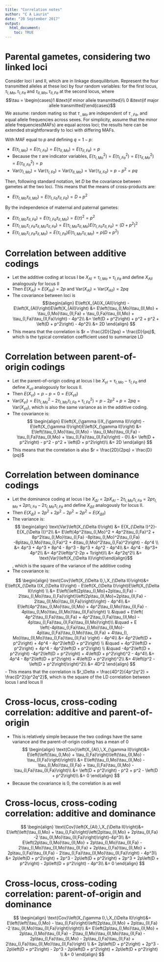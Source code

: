 ```yaml
---
title: "Correlation notes"
author: "C A Laurin"
date: "20 September 2017"
output: 
  html_document:
    toc: TRUE
---
```

# Parental gametes, considering two linked loci
Consider loci I and II, which are in linkage disequilibrium. Represent the four transmitted alleles at these loci by four random variables: for the first locus, $\tau_{I,Mo},\,\tau_{I,Fa}$ and $\tau_{II,Mo},\,\tau_{II,Fa}$ at the second locus, where 
$$\tau = \begin{cases}1 &\text{if minor allele transmitted}\\ 0 &\text{if major allele transmitted}\end{cases}$$ 
We assume: random mating so that $\tau_{.,Mo}$ are independent of $\tau_{.,Fa}$, and equal allele frequencies across sexes. 
For simplicity, assume that the minor allele frequencies(MAFs) are equal across loci; the results here can be extended straightforwardly to loci with differing MAFs. 

With MAF equal to $p$ and defining $q = 1 - p$:

- $E\left(\tau_{I,Mo}\right) = E\left(\tau_{I,Fa}\right) = E\left(\tau_{II,Mo}\right) = E\left(\tau_{II,Fa}\right) = p$
- Because the $\tau$ are indicator variables, $E\left(\tau^2_{I,Mo}\right) = E\left(\tau^2_{I,Fa}\right) = E\left(\tau^2_{II,Mo}\right) = E\left(\tau^2_{II,Fa}\right) = p$
- $\text{Var}\left(\tau_{I,Mo}\right) = \text{Var}\left(\tau_{I,Fa}\right) = \text{Var}\left(\tau_{II,Mo}\right) = \text{Var}\left(\tau_{II,Fa}\right) = p - p^2 = pq$

Then, following standard notation, let $D$ be the covariance between gametes at the two loci. This means that the means of cross-products are:

- $E\left(\tau_{I,Mo}\tau_{II,Mo}\right) = E\left(\tau_{I,Fa}\tau_{II,Fa}\right) = D + p^2$

By the independence of maternal and paternal gametes: 

- $E\left(\tau_{I,Mo}\tau_{II,Fa}\right) = E\left(\tau_{I,Fa}\tau_{II,Mo}\right) =E\left(\tau\right)^2 = p^2$   
- $E\left(\tau_{I,Mo}\tau_{I,Fa}\tau_{II,Mo}\tau_{II,Fa}\right) = E\left(\tau_{I,Mo}\tau_{II,Mo}\right)E\left(\tau_{I,Fa}\tau_{II,Fa}\right) = \left(D +  p^2\right)^2$   
- $E\left(\tau_{I,Mo}\tau_{I,Fa}\tau_{II,Mo}\right) = E\left(\tau_{I,Fa}\right)E\left(\tau_{I,Mo}\tau_{II,Mo}\right) = p\left(D +  p^2\right)$

# Correlation between additive codings
- Let the additive coding at locus I be $X_{AI} = \tau_{I,Mo} + \tau_{I,Fa}$ and define $X_{AII}$ analogously for locus II
- Then $E\left(X_{AI}\right) = E\left(X_{AII}\right) = 2p$ and $\text{Var}\left(X_{AI}\right) = \text{Var}\left(X_{AII}\right) = 2pq$
- The covariance between loci is 
$$\begin{align}
E\left(X_{AI}X_{AII}\right) - E\left(X_{AI}\right)E\left(X_{AII}\right) &= E\left(\tau_{I,Mo}\tau_{II,Mo} + \tau_{I,Mo}\tau_{II,Fa} + \tau_{I,Fa}\tau_{II,Mo} +  \tau_{I,Fa}\tau_{II,Fa}\right) - 4p^2\\
&= \left(D + p^2\right) + p^2 + p^2 + \left(D + p^2\right) - 4p^2\\
&= 2D
\end{align}
$$
- This means that the correlation is $r = \frac{2D}{2pq} = \frac{D}{pq}$, which is the typical correlation coefficient used to summarize LD 


# Correlation between parent-of-origin codings
- Let the parent-of-origin coding at locus I be $X_{\gamma I} = \tau_{I,Mo} - \tau_{I,Fa}$ and define $X_{\gamma II}$ analogously for locus II.
- Then $E\left(X_{\gamma I}\right) = p - p = 0 = E\left(X_{\gamma II}\right)$ 
- $\text{Var}\left(X_{\gamma I}\right) = E\left(\tau_{I,Mo}^2 - 2\tau_{I,Mo}\tau_{I,Fa} + \tau_{I,Fa}^2 \right) = p - 2p^2 + p  = 2pq = \text{Var}\left(X_{\gamma II}\right)$, which is also the same variance as in the additive coding.
- The covariance is:
$$
\begin{align}
E\left(X_{\gamma I}X_{\gamma II}\right) - E\left(X_{\gamma I}\right)E\left(X_{\gamma II}\right) &= E\left(\tau_{I,Mo}\tau_{II,Mo} - \tau_{I,Mo}\tau_{II,Fa} - \tau_{I,Fa}\tau_{II,Mo} + \tau_{I,Fa}\tau_{II,Fa}\right) - 0\\
&= \left(D + p^2\right) - p^2 - p^2 + \left(D + p^2\right)\\
&= 2D
\end{align}
$$
- This means that the correlation is also $r = \frac{2D}{2pq} = \frac{D}{pq}$ 

# Correlation between dominance codings
- Let the dominance coding at locus I be $X_{\Delta I} = 2pX_{AI}-2\tau_{I,Mo}\tau_{I,Fa} = 2p\tau_{I,Mo}+2p\tau_{I,Fa} - 2\tau_{I,Mo}\tau_{I,Fa}$ and define $X_{\Delta II}$ analogously for locus II.
- Then $E\left(X_{\Delta I}\right) = 2p^2 + 2p^2 - 2p^2 = 2p^2 = E\left(X_{\Delta II}\right)$ 
- The variance is: $$
\begin{align}
\text{Var}\left(X_{\Delta I}\right) &= E{X_{\Delta I}^2}-E{X_{\Delta I}}^2\\
&= E\left(4p^2\tau_{I,Mo}^2 + 4p^2\tau_{I,Fa}^2 + 8p^2\tau_{I,Mo}\tau_{I,Fa} -8p\tau_{I,Mo}^2\tau_{I,Fa}  -8p\tau_{I,Mo}\tau_{I,Fa}^2  + 4\tau_{I,Mo}^2\tau_{I,Fa}^2\right) - 4p^4 \\
&= 4p^3 + 4p^3 + 8p^4 - 8p^3 - 8p^3 + 4p^2 - 4p^4\\
&= 4p^4 - 8p^3+ 4p^2\\
&= 4p^2\left(p^2-2p + 1\right)\\
&= 4p^2q^2\\
&= \text{Var}\left(X_{\Delta II}\right)\end{align}$$, which is the square of the variance of the additive coding
- The covariance is:

$$
\begin{align}
\text{Cov}\left(X_{\Delta I},\,X_{\Delta II}\right)&= E\left(X_{\Delta I}X_{\Delta II}\right) - E\left(X_{\Delta I}\right)E\left(X_{\Delta II}\right) \\
&= E\left(\left(2p\tau_{I,Mo}+2p\tau_{I,Fa} - 2\tau_{I,Mo}\tau_{I,Fa}\right)\left(2p\tau_{II,Mo}+2p\tau_{II,Fa} - 2\tau_{II,Mo}\tau_{II,Fa}\right)\right) - 4p^4\\
&= E\left(4p^2\tau_{I,Mo}\tau_{II,Mo} + 4p^2\tau_{I,Mo}\tau_{II,Fa} - 4p\tau_{I,Mo}\tau_{II,Mo}\tau_{II,Fa}\right) \\
&\quad +  E\left( 4p^2\tau_{I,Fa}\tau_{II,Fa} + 4p^2\tau_{I,Fa}\tau_{II,Mo} - 4p\tau_{I,Fa}\tau_{II,Fa}\tau_{II,Mo}\right)\\
&\quad + E \left(-4p\tau_{I,Fa}\tau_{I,Mo}\tau_{II,Mo}- 4p\tau_{I,Fa}\tau_{I,Mo}\tau_{II,Fa} + 4\tau_{I, Mo}\tau_{II,Mo}\tau_{I,Fa}\tau_{II,Fa} \right) - 4p^4\\
&= 4p^2\left(D + p^2\right) + 4p^4 - 4p^2\left(D + p^2\right) \\
&\quad + 4p^2\left(D + p^2\right) + 4p^4 - 4p^2\left(D + p^2\right) \\
&\quad -4p^2\left(D + p^2\right) -4p^2\left(D + p^2\right)  + 4\left(D + p^2\right)^2  - 4p^4\\
&= 4p^4 - 8p^2\left(D + p^2\right) + 4\left(D + p^2\right)^2\\
&= 4\left(p^2 -\left(D + p^2\right)\right)^2\\
&= 4D^2
\end{align}
$$
- This means that the correlation is $r_\Delta = \frac{4D^2}{4p^2q^2} = \frac{D^2}{p^2q^2}$, which is the square of the LD correlation between locus I and locus II 


# Cross-locus, cross-coding correlation: additive and parent-of-origin
- This is relatively simple because the two codings have the same variance and the parent-of-origin coding has a mean of 0
$$
\begin{align}
\text{Cov}\left(X_{AI},\,X_{\gamma II}\right)&= E\left(\left(\tau_{I,Mo} + \tau_{I,Fa}\right)\left(\tau_{II,Mo} - \tau_{II,Fa}\right)\right)\\
&= E\left(\tau_{I,Mo}\tau_{II,Mo} - \tau_{I,Mo}\tau_{II,Fa} + \tau_{I,Fa}\tau_{II,Mo} - \tau_{I,Fa}\tau_{II,Fa}\right)\\
&= \left(D + p^2\right) - p^2 + p^2 - \left(D + p^2\right)\\
&= 0 
\end{align}
$$
- Because the covariance is 0, the correlation is as well

# Cross-locus, cross-coding correlation: additive and dominance
$$
\begin{align}
\text{Cov}\left(X_{AI},\,X_{\Delta II}\right)&= E\left(\left(\tau_{I,Mo} + \tau_{I,Fa}\right)\left(2p\tau_{II,Mo} + 2p\tau_{II,Fa} -2 \tau_{II,Mo}\tau_{II,Fa}\right)\right)-4p^3\\
&= E\left(2p\tau_{I,Mo}\tau_{II,Mo} + 2p\tau_{I,Mo}\tau_{II,Fa} - 2\tau_{I,Mo}\tau_{II,Mo}\tau_{II,Fa} + 2p\tau_{I,Fa}\tau_{II,Mo} + 2p\tau_{I,Fa}\tau_{II,Fa} - 2\tau_{I,Fa}\tau_{II,Mo}\tau_{II,Fa}\right) - 4p^3\\
&= 2p\left(D + p^2\right) + 2p^3 - 2p\left(D + p^2\right) + 2p^3 +  2p\left(D + p^2\right) - 2p\left(D + p^2\right) - 4p^3\\
&= 0 
\end{align}
$$

# Cross-locus, cross-coding correlation: parent-of-origin and dominance
$$
\begin{align}
\text{Cov}\left(X_{\gamma I},\,X_{\Delta II}\right)&= E\left(\left(\tau_{I,Mo} - \tau_{I,Fa}\right)\left(2p\tau_{II,Mo} + 2p\tau_{II,Fa} -2 \tau_{II,Mo}\tau_{II,Fa}\right)\right)\\
&= E\left(2p\tau_{I,Mo}\tau_{II,Mo} + 2p\tau_{I,Mo}\tau_{II,Fa} - 2\tau_{I,Mo}\tau_{II,Mo}\tau_{II,Fa} - 2p\tau_{I,Fa}\tau_{II,Mo} - 2p\tau_{I,Fa}\tau_{II,Fa} + 2\tau_{I,Fa}\tau_{II,Mo}\tau_{II,Fa}\right) \\
&= 2p\left(D + p^2\right) + 2p^3 - 2p\left(D + p^2\right) - 2p^3 -  2p\left(D + p^2\right) + 2p\left(D + p^2\right) \\
&= 0 
\end{align}
$$

    